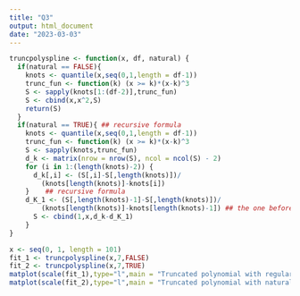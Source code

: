 ```yaml
---
title: "Q3"
output: html_document
date: "2023-03-03"
---
```


```r
truncpolyspline <- function(x, df, natural) {
  if(natural == FALSE){
    knots <- quantile(x,seq(0,1,length = df-1))
    trunc_fun <- function(k) (x >= k)*(x-k)^3
    S <- sapply(knots[1:(df-2)],trunc_fun)
    S <- cbind(x,x^2,S)
    return(S)
  }
  if(natural == TRUE){ ## recursive formula
    knots <- quantile(x,seq(0,1,length = df-1))
    trunc_fun <- function(k) (x >= k)*(x-k)^3
    S <- sapply(knots,trunc_fun)
    d_k <- matrix(nrow = nrow(S), ncol = ncol(S) - 2)
    for (i in 1:(length(knots)-2)) {
      d_k[,i] <- (S[,i]-S[,length(knots)])/
        (knots[length(knots)]-knots[i])
    }    ## recursive formula 
    d_K_1 <- (S[,length(knots)-1]-S[,length(knots)])/
        (knots[length(knots)]-knots[length(knots)-1]) ## the one before the last one 
      S <- cbind(1,x,d_k-d_K_1)
    }
}

x <- seq(0, 1, length = 101)
fit_1 <- truncpolyspline(x,7,FALSE)
fit_2 <- truncpolyspline(x,7,TRUE)
matplot(scale(fit_1),type="l",main = "Truncated polynomial with regular base")
matplot(scale(fit_2),type="l",main = "Truncated polynomial with natural base")

```


